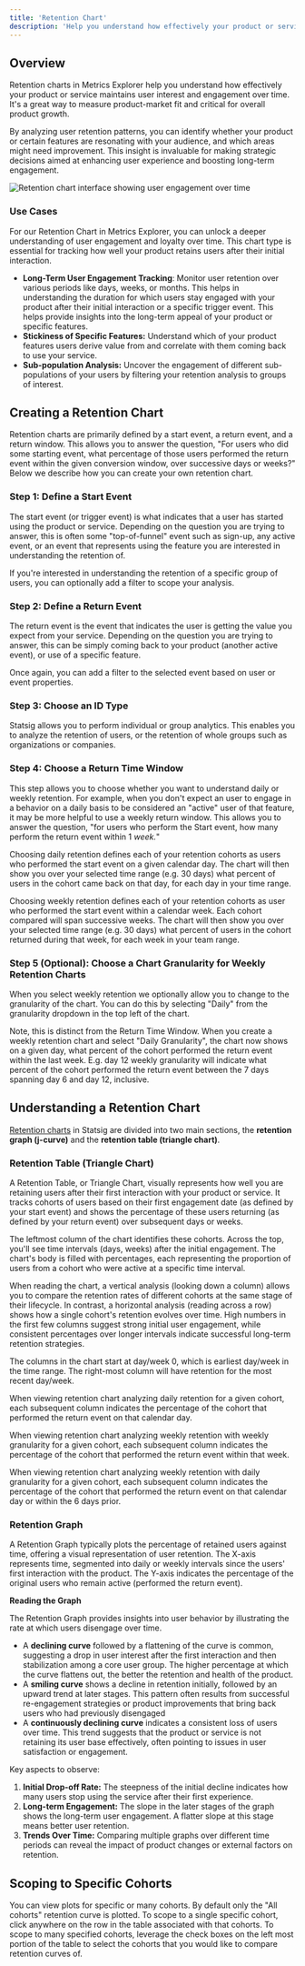 ```yaml
---
title: 'Retention Chart'
description: 'Help you understand how effectively your product or service maintains user interest and engagement over time'
---
```


## Overview

Retention charts in Metrics Explorer help you understand how effectively your product or service maintains user interest and engagement over time. It's a great way to measure product-market fit and critical for overall product growth.

By analyzing user retention patterns, you can identify whether your product or certain features are resonating with your audience, and which areas might need improvement. This insight is invaluable for making strategic decisions aimed at enhancing user experience and boosting long-term engagement.

<Frame>
  <img src="https://github.com/user-attachments/assets/13a46b84-f1cc-4226-9876-5b314641927b" alt="Retention chart interface showing user engagement over time" />
</Frame>

### Use Cases

For our Retention Chart in Metrics Explorer, you can unlock a deeper understanding of user engagement and loyalty over time. This chart type is essential for tracking how well your product retains users after their initial interaction.

- **Long-Term User Engagement Tracking**: Monitor user retention over various periods like days, weeks, or months. This helps in understanding the duration for which users stay engaged with your product after their initial interaction or a specific trigger event. This helps provide insights into the long-term appeal of your product or specific features.
- **Stickiness of Specific Features:** Understand which of your product features users derive value from and correlate with them coming back to use your service.
- **Sub-population Analysis:** Uncover the engagement of different sub-populations of your users by filtering your retention analysis to groups of interest.

## Creating a Retention Chart

Retention charts are primarily defined by a start event, a return event, and a return window. This allows you to answer the question, "For users who did some starting event, what percentage of those users performed the return event within the given conversion window, over successive days or weeks?" Below we describe how you can create your own retention chart.

### Step 1: Define a Start Event

The start event (or trigger event) is what indicates that a user has started using the product or service. Depending on the question you are trying to answer, this is often some "top-of-funnel" event such as sign-up, any active event, or an event that represents using the feature you are interested in understanding the retention of.

If you're interested in understanding the retention of a specific group of users, you can optionally add a filter to scope your analysis.

### Step 2: Define a Return Event

The return event is the event that indicates the user is getting the value you expect from your service. Depending on the question you are trying to answer, this can be simply coming back to your product (another active event), or use of a specific feature.

Once again, you can add a filter to the selected event based on user or event properties.

### Step 3: Choose an ID Type

Statsig allows you to perform individual or group analytics. This enables you to analyze the retention of users, or the retention of whole groups such as organizations or companies.

### Step 4: Choose a Return Time Window

This step allows you to choose whether you want to understand daily or weekly retention. For example, when you don't expect an user to engage in a behavior on a daily basis to be considered an "active" user of that feature, it may be more helpful to use a weekly return window. This allows you to answer the question, "for users who perform the Start event, how many perform the return event within 1 _week._"

Choosing daily retention defines each of your retention cohorts as users who performed the start event on a given calendar day. The chart will then show you over your selected time range (e.g. 30 days) what percent of users in the cohort came back on that day, for each day in your time range.

Choosing weekly retention defines each of your retention cohorts as user who performed the start event within a calendar week. Each cohort compared will span successive weeks. The chart will then show you over your selected time range (e.g. 30 days) what percent of users in the cohort returned during that week, for each week in your team range.

### Step 5 (Optional): Choose a Chart Granularity for Weekly Retention Charts

When you select weekly retention we optionally allow you to change to the granularity of the chart. You can do this by selecting "Daily" from the granularity dropdown in the top left of the chart.

Note, this is distinct from the Return Time Window. When you create a weekly retention chart and select "Daily Granularity", the chart now shows on a given day, what percent of the cohort performed the return event within the last week. E.g. day 12 weekly granularity will indicate what percent of the cohort performed the return event between the 7 days spanning day 6 and day 12, inclusive.

## Understanding a Retention Chart

[Retention charts](https://www.youtube.com/watch?v=mqlHpYimik8) in Statsig are divided into two main sections, the **retention graph (j-curve)** and the **retention table (triangle chart)**.

### Retention Table (Triangle Chart)

A Retention Table, or Triangle Chart, visually represents how well you are retaining users after their first interaction with your product or service. It tracks cohorts of users based on their first engagement date (as defined by your start event) and shows the percentage of these users returning (as defined by your return event) over subsequent days or weeks.

The leftmost column of the chart identifies these cohorts. Across the top, you'll see time intervals (days, weeks) after the initial engagement. The chart's body is filled with percentages, each representing the proportion of users from a cohort who were active at a specific time interval.

When reading the chart, a vertical analysis (looking down a column) allows you to compare the retention rates of different cohorts at the same stage of their lifecycle. In contrast, a horizontal analysis (reading across a row) shows how a single cohort's retention evolves over time. High numbers in the first few columns suggest strong initial user engagement, while consistent percentages over longer intervals indicate successful long-term retention strategies.

The columns in the chart start at day/week 0, which is earliest day/week in the time range. The right-most column will have retention for the most recent day/week.

When viewing retention chart analyzing daily retention for a given cohort, each subsequent column indicates the percentage of the cohort that performed the return event on that calendar day.

When viewing retention chart analyzing weekly retention with weekly granularity for a given cohort, each subsequent column indicates the percentage of the cohort that performed the return event within that week.

When viewing retention chart analyzing weekly retention with daily granularity for a given cohort, each subsequent column indicates the percentage of the cohort that performed the return event on that calendar day or within the 6 days prior.

### Retention Graph

A Retention Graph typically plots the percentage of retained users against time, offering a visual representation of user retention. The X-axis represents time, segmented into daily or weekly intervals since the users' first interaction with the product. The Y-axis indicates the percentage of the original users who remain active (performed the return event).

**Reading the Graph**

The Retention Graph provides insights into user behavior by illustrating the rate at which users disengage over time.

- A **declining curve** followed by a flattening of the curve is common, suggesting a drop in user interest after the first interaction and then stabilization among a core user group. The higher percentage at which the curve flattens out, the better the retention and health of the product.
- A **smiling curve** shows a decline in retention initially, followed by an upward trend at later stages. This pattern often results from successful re-engagement strategies or product improvements that bring back users who had previously disengaged
- A **continuously declining curve** indicates a consistent loss of users over time. This trend suggests that the product or service is not retaining its user base effectively, often pointing to issues in user satisfaction or engagement.

Key aspects to observe:

1. **Initial Drop-off Rate:** The steepness of the initial decline indicates how many users stop using the service after their first experience.
2. **Long-term Engagement:** The slope in the later stages of the graph shows the long-term user engagement. A flatter slope at this stage means better user retention.
3. **Trends Over Time:** Comparing multiple graphs over different time periods can reveal the impact of product changes or external factors on retention.

## Scoping to Specific Cohorts

You can view plots for specific or many cohorts. By default only the "All cohorts" retention curve is plotted. To scope to a single specific cohort, click anywhere on the row in the table associated with that cohorts. To scope to many specified cohorts, leverage the check boxes on the left most portion of the table to select the cohorts that you would like to compare retention curves of.